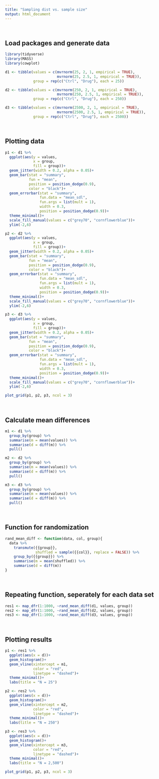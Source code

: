 ```yaml
---
title: "Sampling dist vs. sample size"
output: html_document
---
```


\

## Load packages and generate data
```r
library(tidyverse)
library(MASS)
library(cowplot)

d1 <- tibble(values = c(mvrnorm(25, 2, 1, empirical = TRUE),
                        mvrnorm(25, 2.5, 1, empirical = TRUE)),
             group = rep(c("Ctrl", "Drug"), each = 25))

d2 <- tibble(values = c(mvrnorm(250, 2, 1, empirical = TRUE),
                        mvrnorm(250, 2.5, 1, empirical = TRUE)),
             group = rep(c("Ctrl", "Drug"), each = 250))

d3 <- tibble(values = c(mvrnorm(2500, 2, 1, empirical = TRUE),
                        mvrnorm(2500, 2.5, 1, empirical = TRUE)),
             group = rep(c("Ctrl", "Drug"), each = 2500))
```

\

## Plotting data
```r
p1 <- d1 %>% 
  ggplot(aes(y = values,
             x = group,
             fill = group))+
  geom_jitter(width = 0.2, alpha = 0.05)+
  geom_bar(stat = "summary",
           fun = "mean",
           position = position_dodge(0.9),
           color = "black")+
  geom_errorbar(stat = "summary",
                fun.data = "mean_sdl",
                fun.args = list(mult = 1),
                width = 0.3,
                position = position_dodge(0.9))+
  theme_minimal()+
  scale_fill_manual(values = c("grey70", "cornflowerblue"))+
  ylim(-2,6)

p2 <- d2 %>% 
  ggplot(aes(y = values,
             x = group,
             fill = group))+
  geom_jitter(width = 0.2, alpha = 0.05)+
  geom_bar(stat = "summary",
           fun = "mean",
           position = position_dodge(0.9),
           color = "black")+
  geom_errorbar(stat = "summary",
                fun.data = "mean_sdl",
                fun.args = list(mult = 1),
                width = 0.3,
                position = position_dodge(0.9))+
  theme_minimal()+
  scale_fill_manual(values = c("grey70", "cornflowerblue"))+
  ylim(-2,6)

p3 <- d3 %>% 
  ggplot(aes(y = values,
             x = group,
             fill = group))+
  geom_jitter(width = 0.2, alpha = 0.05)+
  geom_bar(stat = "summary",
           fun = "mean",
           position = position_dodge(0.9),
           color = "black")+
  geom_errorbar(stat = "summary",
                fun.data = "mean_sdl",
                fun.args = list(mult = 1),
                width = 0.3,
                position = position_dodge(0.9))+
  theme_minimal()+
  scale_fill_manual(values = c("grey70", "cornflowerblue"))+
  ylim(-2,6)

plot_grid(p1, p2, p3, ncol = 3)
```

\

## Calculate mean differences
```r
m1 <- d1 %>% 
  group_by(group) %>% 
  summarise(m = mean(values)) %>% 
  summarise(d = diff(m)) %>% 
  pull()

m2 <- d2 %>% 
  group_by(group) %>% 
  summarise(m = mean(values)) %>% 
  summarise(d = diff(m)) %>% 
  pull()

m3 <- d3 %>% 
  group_by(group) %>% 
  summarise(m = mean(values)) %>% 
  summarise(d = diff(m)) %>% 
  pull()

```

\

## Function for randomization
```r
rand_mean_diff <- function(data, col, group){
  data %>% 
    transmute({{group}},
              shuffled = sample({{col}}, replace = FALSE)) %>% 
    group_by({{group}}) %>% 
    summarise(m = mean(shuffled)) %>% 
    summarise(d = diff(m))
}
```

\

## Repeating function, seperately for each data set
```r
res1 <- map_dfr(1:1000, ~rand_mean_diff(d1, values, group))
res2 <- map_dfr(1:1000, ~rand_mean_diff(d2, values, group))
res3 <- map_dfr(1:1000, ~rand_mean_diff(d3, values, group))
```

\

## Plotting results
```r
p1 <- res1 %>% 
  ggplot(aes(x = d))+
  geom_histogram()+
  geom_vline(xintercept = m1,
             color = "red",
             linetype = "dashed")+
  theme_minimal()+
  labs(title = "N = 25")

p2 <- res2 %>% 
  ggplot(aes(x = d))+
  geom_histogram()+
  geom_vline(xintercept = m2,
             color = "red",
             linetype = "dashed")+
  theme_minimal()+
  labs(title = "N = 250")

p3 <- res3 %>% 
  ggplot(aes(x = d))+
  geom_histogram()+
  geom_vline(xintercept = m3,
             color = "red",
             linetype = "dashed")+
  theme_minimal()+
  labs(title = "N = 2,500")

plot_grid(p1, p2, p3, ncol = 3)
```

